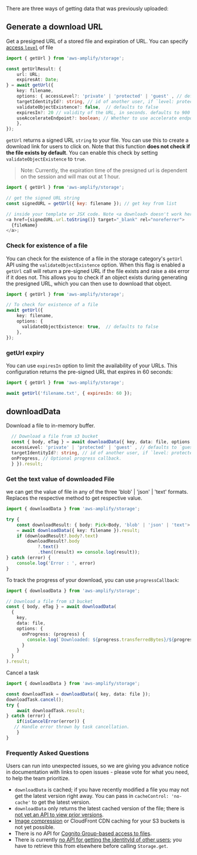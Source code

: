 There are three ways of getting data that was previously uploaded:

## Generate a download URL

Get a presigned URL of a stored file and expiration of URL. You can specify [access `level`](https://docs.amplify.aws/lib-v1/storage/configureaccess/q/platform/js) of file

```typescript
import { getUrl } from 'aws-amplify/storage';

const getUrlResult: {
	url: URL;
	expiresAt: Date;
} = await getUrl({
    key: filename,
    options: { accessLevel?: 'private' | 'protected' | 'guest' , // defaults to `guest` 
    targetIdentityId?: string, // id of another user, if `level: protected`
    validateObjectExistence?: false,  // defaults to false
    expiresIn?: 20 // validity of the URL, in seconds. defaults to 900 (15 minutes) and maxes at 3600 (1 hour)
    useAccelerateEndpoint?: boolean; // Whether to use accelerate endpoint.
    },
});
```

`getUrl` returns a signed URL `string` to your file. You can use this to create a download link for users to click on. Note that this function **does not check if the file exists by default**. You can enable this check by setting `validateObjectExistence` to `true`.

> Note: Currently, the expiration time of the presigned url is dependent on the session and will max out at 1 hour.

```js
import { getUrl } from 'aws-amplify/storage';

// get the signed URL string
const signedURL = getUrl({ key: filename }); // get key from list

// inside your template or JSX code. Note <a download> doesn't work here because it is not same origin
<a href={signedURL.url.toString()} target="_blank" rel="noreferrer">
  {fileName}
</a>;
```

### Check for existence of a file

You can check for the existence of a file in the storage category's `getUrl` API using the `validateObjectExistence` option. When this flag is enabled a `getUrl` call will return a pre-signed URL if the file exists and raise a `404` error if it does not. This allows you to check if an object exists during generating the presigned URL, which you can then use to download that object.

```typescript
import { getUrl } from 'aws-amplify/storage';

// To check for existence of a file
await getUrl({
    key: filename,
    options: {
      validateObjectExistence: true,  // defaults to false
    },
});
```

### getUrl expiry

You can use `expiresIn` option to limit the availability of your URLs. This configuration returns the pre-signed URL that expires in 60 seconds:

```javascript
import { getUrl } from 'aws-amplify/storage';

await getUrl('filename.txt', { expiresIn: 60 });
```


## downloadData

Download a file to in-memory buffer.

```typescript
  // Download a file from s3 bucket
  const { body, eTag } = await downloadData({ key, data: file, options: {
  accessLevel: 'private' | 'protected' | 'guest' , // defaults to `guest` 
  targetIdentityId?: string, // id of another user, if `level: protected`
  onProgress, // Optional progress callback.
  } }).result;
 ```
### Get the text value of downloaded File
we can get  the value of file in any of the three 'blob' | 'json' | 'text' formats. Replaces the respective method to get respective value.

```typescript
import { downloadData } from 'aws-amplify/storage';

try {
	const downloadResult: { body: Pick<Body, 'blob' | 'json' | 'text'> } 
	= await downloadData({ key: filename }).result;
	if (downloadResult?.body?.text)
		downloadResult?.body
			?.text()
			.then((result) => console.log(result));
} catch (error) {
	console.log('Error : ', error)
}
```

To track the progress of your download, you can use `progressCallback`:

```typescript
import { downloadData } from 'aws-amplify/storage';

// Download a file from s3 bucket
const { body, eTag } = await downloadData(
  {
    key,
    data: file,
    options: {
      onProgress: (progress) {
        console.log(`Downloaded: ${progress.transferredBytes}/${progress.totalBytes}`);
      }
    }
  }
).result;
```
Cancel a task 

```typescript
import { downloadData } from 'aws-amplify/storage';

const downloadTask = downloadData({ key, data: file });
downloadTask.cancel();
try {
	await downloadTask.result;
} catch (error) {
	if(isCancelError(error)) {
   // Handle error thrown by task cancellation.
	}
}
```

### Frequently Asked Questions

Users can run into unexpected issues, so we are giving you advance notice in documentation with links to open issues - please vote for what you need, to help the team prioritize.

- `downloadData` is cached; if you have recently modified a file you may not get the latest version right away. You can pass in `cacheControl: 'no-cache'` to get the latest version.
- `downloadData` only returns the latest cached version of the file; there is [not yet an API to view prior versions](https://github.com/aws-amplify/amplify-js/issues/2131).
- [Image compression](https://github.com/aws-amplify/amplify-js/issues/6081) or CloudFront CDN caching for your S3 buckets is not yet possible.
- There is no API for [Cognito Group-based access to files](https://github.com/aws-amplify/amplify-js/issues/3388).
- There is currently [no API for getting the identityId of other users](https://github.com/aws-amplify/amplify-js/issues/5177); you have to retrieve this from elsewhere before calling `Storage.get`.
